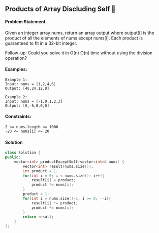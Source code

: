 ## Products of Array Discluding Self 🎯
<a color="#FF0000"></a>
#### Problem Statement

Given an integer array nums, return an array output where output[i] is the product of all the elements of nums except nums[i].
Each product is guaranteed to fit in a 32-bit integer.

Follow-up: Could you solve it in O(n)
O(n) time without using the division operation?


#### Examples:
```
Example 1:
Input: nums = [1,2,4,6]
Output: [48,24,12,8]

Example 2:
Input: nums = [-1,0,1,2,3]
Output: [0,-6,0,0,0]
```
#### Constraints:
```
2 <= nums.length <= 1000
-20 <= nums[i] <= 20
```
#### Solution
```cpp
class Solution {
public:
    vector<int> productExceptSelf(vector<int>& nums) {
        vector<int> result(nums.size());
        int product = 1;
        for(int i = 0; i < nums.size(); i++){
            result[i] = product;
            product *= nums[i];
        }
        product = 1;
        for(int i = nums.size()-1; i >= 0; --i){
            result[i] *= product;
            product *= nums[i];
        }
        return result;
    }
};
```